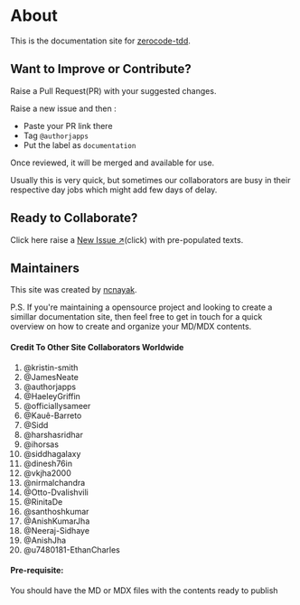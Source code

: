 # About

This is the documentation site for [zerocode-tdd](https://github.com/authorjapps/zerocode).

## Want to Improve or Contribute?

Raise a Pull Request(PR) with your suggested changes.

Raise a new issue and then :

- Paste your PR link there
- Tag `@authorjapps`
- Put the label as `documentation`

Once reviewed, it will be merged and available for use.

Usually this is very quick,
but sometimes our collaborators are busy in their respective day jobs which might add few days of delay.

## Ready to Collaborate?

Click here raise a [New Issue ↗](https://github.com/authorjapps/zerocode/issues/new?title=Documentation%20Improvement&labels=documentation)(click) with pre-populated texts.

## Maintainers

This site was created by [ncnayak](https://www.linkedin.com/in/ncnayak/).

P.S.
If you're maintaining a opensource project and looking to create a simillar documentation site, then feel free to get in touch for a quick overview on how to create and organize your MD/MDX contents.

#### Credit To Other Site Collaborators Worldwide

1. @kristin-smith
1. @JamesNeate
1. @authorjapps
1. @HaeleyGriffin
1. @officiallysameer
1. @Kauê-Barreto
1. @Sidd
1. @harshasridhar
1. @ihorsas
1. @siddhagalaxy
1. @dinesh76in
1. @vkjha2000
1. @nirmalchandra
1. @Otto-Dvalishvili
1. @RinitaDe
1. @santhoshkumar
1. @AnishKumarJha
1. @Neeraj-Sidhaye
1. @AnishJha
1. @u7480181-EthanCharles


#### Pre-requisite:

You should have the MD or MDX files with the contents ready to publish

